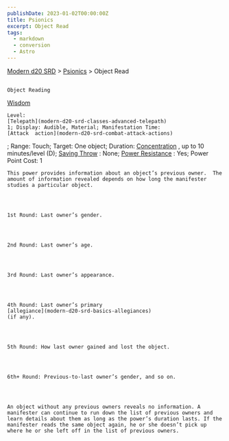 ```yaml
---
publishDate: 2023-01-02T00:00:00Z
title: Psionics
excerpt: Object Read
tags:
  - markdown
  - conversion
  - Astro
---
```


[Modern d20 SRD](/#modernD20) > [Psionics](modern-d20-srd-psionics-index) > Object Read

##

    Object Reading

[Wisdom](modern-d20-srd-basics-ability-scores)

    Level:
    [Telepath](modern-d20-srd-classes-advanced-telepath)
    1; Display: Audible, Material; Manifestation Time:
    [Attack  action](modern-d20-srd-combat-attack-actions)
; Range: Touch; Target: One object; Duration:
[Concentration](modern-d20-srd-skills-concentration)
, up to 10 minutes/level (D);
[Saving Throw](modern-d20-srd-basics-saving-throws)
: None;
[Power Resistance](modern-d20-srd-special-abilities-power-resistance)
: Yes; Power Point Cost: 1

    This power provides information about an object’s previous owner.  The amount of information revealed depends on how long the manifester studies a particular object.




    1st Round: Last owner’s gender.




    2nd Round: Last owner’s age.




    3rd Round: Last owner’s appearance.




    4th Round: Last owner’s primary
    [allegiance](modern-d20-srd-basics-allegiances)
    (if any).




    5th Round: How last owner gained and lost the object.




    6th+ Round: Previous-to-last owner’s gender, and so on.




    An object without any previous owners reveals no information. A manifester can continue to run down the list of previous owners and learn details about them as long as the power’s duration lasts. If the manifester reads the same object again, he or she doesn’t pick up where he or she left off in the list of previous owners.
